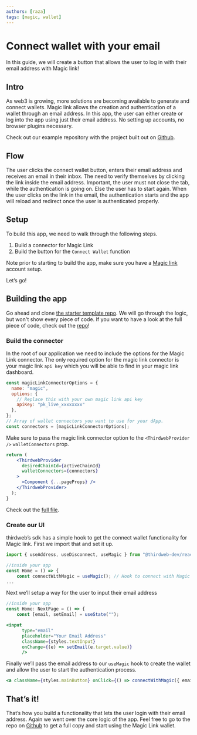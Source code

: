 ```yaml
---
authors: [raza]
tags: [magic, wallet]
---
```


# Connect wallet with your email

In this guide, we will create a button that allows the user to log in with their email address with Magic link!

<!-- truncate -->

## Intro

As web3 is growing, more solutions are becoming available to generate and connect wallets. Magic link allows the creation and authentication of a wallet through an email address. In this app, the user can either create or log into the app using just their email address. No setting up accounts, no browser plugins necessary.

Check out our example repository with the project built out on [Github](https://github.com/thirdweb-example/magic-link-next-ts).

## Flow

The user clicks the connect wallet button, enters their email address and receives an email in their inbox. The need to verify themselves by clicking the link inside the email address. Important, the user must not close the tab, while the authentication is going on. Else the user has to start again. When the user clicks on the link in the email, the authentication starts and the app will reload and redirect once the user is authenticated properly.

## Setup

To build this app, we need to walk through the following steps.

1. Build a connector for Magic Link
2. Build the button for the `Connect Wallet` function

Note prior to starting to build the app, make sure you have a [Magic link](https://magic.link) account setup.

Let’s go!

## Building the app

Go ahead and clone [the starter template repo](https://github.com/thirdweb-example/next-typescript-starter). We will go through the logic, but won't show every piece of code. If you want to have a look at the full piece of code, check out the [repo](https://github.com/thirdweb-example/magic-link-next-ts)!

### Build the connector

In the root of our application we need to include the options for the Magic Link connector. The only required option for the magic link connector is your magic link `api key` which you will be able to find in your magic link dashboard.
```jsx
const magicLinkConnectorOptions = {
  name: "magic",
  options: {
    // Replace this with your own magic link api key
    apiKey: "pk_live_xxxxxxxx"
  },
};
// Array of wallet connectors you want to use for your dApp.
const connectors = [magicLinkConnectorOptions];
```

Make sure to pass the magic link connector option to the `<ThirdwebProvider />` `walletConnectors` prop.
```jsx
return (
    <ThirdwebProvider
      desiredChainId={activeChainId}
      walletConnectors={connectors}
    >   
      <Component {...pageProps} />
    </ThirdwebProvider>
  );
}
```

Check out the [full file](https://github.com/thirdweb-example/magic-link-next-ts/blob/main/pages/_app.tsx).

### Create our UI

thirdweb’s sdk has a simple hook to get the connect wallet functionality for Magic link. First we import that and set it up.

```jsx
import { useAddress, useDisconnect, useMagic } from "@thirdweb-dev/react";

//inside your app
const Home = () => {
	const connectWithMagic = useMagic(); // Hook to connect with Magic Link.
...
```

Next we’ll setup a way for the user to input their email address
```jsx
//inside your app
const Home: NextPage = () => {
	const [email, setEmail] = useState("");
```

```jsx
<input
      type="email"
      placeholder="Your Email Address"
      className={styles.textInput}
      onChange={(e) => setEmail(e.target.value)}
      />
```

Finally we’ll pass the email address to our `useMagic` hook to create the wallet and allow the user to start the authentication process.

```jsx
<a className={styles.mainButton} onClick={() => connectWithMagic({ email }) Login </a>
```

## That’s it!

That’s how you build a functionality that lets the user login with their email address. Again we went over the core logic of the app. Feel free to go to the repo on [Github](https://github.com/thirdweb-example/magic-link-next-ts) to get a full copy and start using the Magic Link wallet.
